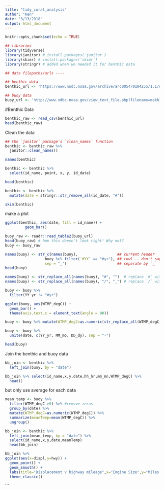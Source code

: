 ```yaml
---
title: "tidy_coral_analysis"
author: "Ken"
date: "3/13/2018"
output: html_document
---
```


```r
knitr::opts_chunk$set(echo = TRUE)
```

```r
## libraries
library(tidyverse)
library(janitor) # install.packages('janitor')
library(skimr) # install.packages('skimr')
library(stringr) # added when we needed it for benthic data

## data filepaths/urls ----

## benthic data
benthic_url <- 'https://www.nodc.noaa.gov/archive/arc0054/0104255/1.1/data/0-data/cd08/100308OaAla03m.CSV'

## buoy data
buoy_url <- 'http://www.ndbc.noaa.gov/view_text_file.php?filename=mokh1h2010.txt.gz&dir=data/historical/stdmet/'
```

#Benthic Data

```r
benthic_raw <- read_csv(benthic_url)
head(benthic_raw) 
```
Clean the data
```r
## the `janitor` package's `clean_names` function
benthic <- benthic_raw %>%
  janitor::clean_names()

names(benthic)
```

```r
benthic <- benthic %>%
  select(id_name, point, x, y, id_date)

head(benthic)
```


```r
benthic <- benthic %>%
  mutate(date = stringr::str_remove_all(id_date, "#"))
```

```r
skim(benthic)
```

make a plot

```r
ggplot(benthic, aes(date, fill = id_name)) +
         geom_bar()
```

```r
buoy_raw <- readr::read_table2(buoy_url)
head(buoy_raw) # hmm this doesn't look right! Why not?
buoy <- buoy_raw

```

```r
names(buoy) <- str_c(names(buoy),                  ## current header
                  buoy %>% filter(`#YY` == "#yr"), ## row1 -- don't say buoy[1,]
                  sep = "_")                       ## separate by `_`
head(buoy)
```

```r
names(buoy) <- str_replace_all(names(buoy), "#", "")  # replace `#` with nothing
names(buoy) <- str_replace_all(names(buoy), "/", "_") # replace `/` with `_`
```

```r
buoy <- buoy %>%
  filter(YY_yr != "#yr")
```

```r
ggplot(buoy, aes(WTMP_degC)) +
  geom_bar() +
  theme(axis.text.x = element_text(angle = 90))
```

```r
buoy <- buoy %>% mutate(WTMP_degC=as.numeric(str_replace_all(WTMP_degC,"999","")))
```

```r
buoy <- buoy %>%
  unite(date, c(YY_yr, MM_mo, DD_dy), sep = "-")

head(buoy)
```

Join the benthic and buoy data
```r
bb_join <- benthic %>%
  left_join(buoy, by = "date")
```

```r
bb_join %>% select(id_name,x,y,date,hh_hr,mm_mn,WTMP_degC) %>%
  head()
```

but only use average for each data
```r
mean_temp <- buoy %>% 
  filter(WTMP_degC >0) %>% #remove zeros
  group_by(date) %>% 
  mutate(WTMP_degC=as.numeric(WTMP_degC)) %>%
  summarize(meanTemp=mean(WTMP_degC)) %>%
  ungroup()
```

```r
bb_join <- benthic %>%
  left_join(mean_temp, by = "date") %>% 
  select(id_name,x,y,date,meanTemp)
  head(bb_join)
```

```r
bb_join %>%
ggplot(aes(x=displ,y=hwy)) +
  geom_point() +
  geom_smooth() +
  labs(title="Displacement v highway mileage",x="Engine Size",y="Miles per Gallon") +
  theme_classic()

```

```

